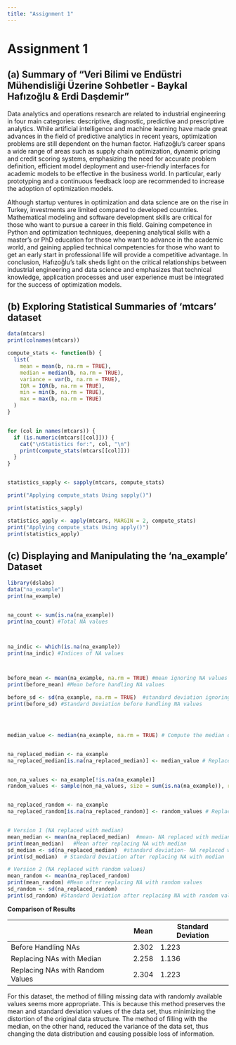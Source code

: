 ```yaml
---
title: "Assignment 1"
---
```


# Assignment 1

## (a) Summary of "Veri Bilimi ve Endüstri Mühendisliği Üzerine Sohbetler - Baykal Hafızoğlu & Erdi Daşdemir"

Data analytics and operations research are related to industrial engineering in four main categories: descriptive, diagnostic, predictive and prescriptive analytics. While artificial intelligence and machine learning have made great advances in the field of predictive analytics in recent years, optimization problems are still dependent on the human factor. Hafızoğlu's career spans a wide range of areas such as supply chain optimization, dynamic pricing and credit scoring systems, emphasizing the need for accurate problem definition, efficient model deployment and user-friendly interfaces for academic models to be effective in the business world. In particular, early prototyping and a continuous feedback loop are recommended to increase the adoption of optimization models.

Although startup ventures in optimization and data science are on the rise in Turkey, investments are limited compared to developed countries. Mathematical modeling and software development skills are critical for those who want to pursue a career in this field. Gaining competence in Python and optimization techniques, deepening analytical skills with a master's or PhD education for those who want to advance in the academic world, and gaining applied technical competencies for those who want to get an early start in professional life will provide a competitive advantage. In conclusion, Hafızoğlu's talk sheds light on the critical relationships between industrial engineering and data science and emphasizes that technical knowledge, application processes and user experience must be integrated for the success of optimization models.

## (b) Exploring Statistical Summaries of ‘mtcars’ dataset

```r

data(mtcars)
print(colnames(mtcars))

compute_stats <- function(b) {
  list(
    mean = mean(b, na.rm = TRUE),
    median = median(b, na.rm = TRUE),
    variance = var(b, na.rm = TRUE),
    IQR = IQR(b, na.rm = TRUE),
    min = min(b, na.rm = TRUE),
    max = max(b, na.rm = TRUE)
  )
}


for (col in names(mtcars)) {
  if (is.numeric(mtcars[[col]])) {  
    cat("\nStatistics for:", col, "\n")
    print(compute_stats(mtcars[[col]]))
  }
}


statistics_sapply <- sapply(mtcars, compute_stats)

print("Applying compute_stats Using sapply()")

print(statistics_sapply)

statistics_apply <- apply(mtcars, MARGIN = 2, compute_stats)
print("Applying compute_stats Using apply()")
print(statistics_apply)

```

## (c) Displaying and Manipulating the ‘na_example’ Dataset

```r
library(dslabs)
data("na_example")
print(na_example)


na_count <- sum(is.na(na_example))
print(na_count) #Total NA values



na_indic <- which(is.na(na_example))
print(na_indic) #Indices of NA values



before_mean <- mean(na_example, na.rm = TRUE) #mean ignoring NA values
print(before_mean) #Mean before handling NA values

before_sd <- sd(na_example, na.rm = TRUE)  #standard deviation ignoring NA values
print(before_sd) #Standard Deviation before handling NA values




median_value <- median(na_example, na.rm = TRUE) # Compute the median of non-missing values


na_replaced_median <- na_example
na_replaced_median[is.na(na_replaced_median)] <- median_value # Replace NA values with the median


non_na_values <- na_example[!is.na(na_example)]
random_values <- sample(non_na_values, size = sum(is.na(na_example)), replace = TRUE) # Select a random non-missing value


na_replaced_random <- na_example
na_replaced_random[is.na(na_replaced_random)] <- random_values # Replace NA values with random values


# Version 1 (NA replaced with median)
mean_median <- mean(na_replaced_median)  #mean- NA replaced with median
print(mean_median)   #Mean after replacing NA with median
sd_median <- sd(na_replaced_median)  #standard deviation- NA replaced with median
print(sd_median)  # Standard Deviation after replacing NA with median

# Version 2 (NA replaced with random values)
mean_random <- mean(na_replaced_random)
print(mean_random) #Mean after replacing NA with random values
sd_random <- sd(na_replaced_random)
print(sd_random) #Standard Deviation after replacing NA with random values
```

**Comparison of Results**

|                                  | Mean  | Standard Deviation |
|----------------------------------|-------|--------------------|
| Before Handling NAs              | 2.302 | 1.223              |
| Replacing NAs with Median        | 2.258 | 1.136              |
| Replacing NAs with Random Values | 2.304 | 1.223              |

For this dataset, the method of filling missing data with randomly available values seems more appropriate. This is because this method preserves the mean and standard deviation values of the data set, thus minimizing the distortion of the original data structure. The method of filling with the median, on the other hand, reduced the variance of the data set, thus changing the data distribution and causing possible loss of information.
